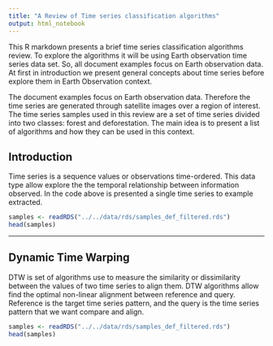 ```yaml
---
title: "A Review of Time series classification algorithms"
output: html_notebook
---
```


This R markdown presents a brief time series classification algorithms review. 
To explore the algorithms it will be using Earth observation time series data set.
So, all document examples focus on Earth observation data. At first in introduction 
we present general concepts about time series before explore them in Earth Observation context. 


The document examples focus on Earth observation data. Therefore the time series are generated through satellite images over a region of interest. The time series samples used in this review are a set of time series divided into two classes: forest and deforestation. The main idea is to present a list of algorithms and how they can be used in this context.

## Introduction

Time series is a sequence values or observations time-ordered. This data type allow explore the the temporal relationship between information observed. In the code above is presented a single time series to example extracted.

```r
samples <- readRDS("../../data/rds/samples_def_filtered.rds")
head(samples)
```




-------

## Dynamic Time Warping 

DTW is set of algorithms use to measure the similarity or dissimilarity between the values of two time series to align them. DTW algorithms allow find the optimal non-linear alignment between reference and query. Reference is the target time series pattern, and the query is the time series pattern that we want compare and align. 


```r
samples <- readRDS("../../data/rds/samples_def_filtered.rds")
head(samples)
```
